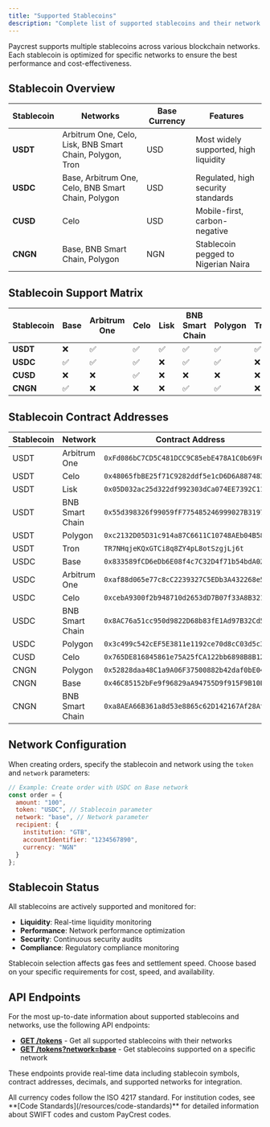 ```yaml
---
title: "Supported Stablecoins"
description: "Complete list of supported stablecoins and their network availability"
---
```


Paycrest supports multiple stablecoins across various blockchain networks. Each stablecoin is optimized for specific networks to ensure the best performance and cost-effectiveness.

## Stablecoin Overview

| Stablecoin | Networks | Base Currency | Features |
|------------|----------|--------------|----------|
| **USDT** | Arbitrum One, Celo, Lisk, BNB Smart Chain, Polygon, Tron | USD | Most widely supported, high liquidity |
| **USDC** | Base, Arbitrum One, Celo, BNB Smart Chain, Polygon | USD | Regulated, high security standards |
| **CUSD** | Celo | USD | Mobile-first, carbon-negative |
| **CNGN** | Base, BNB Smart Chain, Polygon | NGN | Stablecoin pegged to Nigerian Naira |

## Stablecoin Support Matrix

| Stablecoin | Base | Arbitrum One | Celo | Lisk | BNB Smart Chain | Polygon | Tron |
|------------|------|--------------|------|------|-----------------|---------|------|
| **USDT** | ❌ | ✅ | ✅ | ✅ | ✅ | ✅ | ✅ |
| **USDC** | ✅ | ✅ | ✅ | ❌ | ✅ | ✅ | ❌ |
| **CUSD** | ❌ | ❌ | ✅ | ❌ | ❌ | ❌ | ❌ |
| **CNGN** | ✅ | ❌ | ❌ | ❌ | ✅ | ✅ | ❌ |

## Stablecoin Contract Addresses

| Stablecoin | Network | Contract Address |
|------------|---------|------------------|
| USDT | Arbitrum One | `0xFd086bC7CD5C481DCC9C85ebE478A1C0b69FCbb9` |
| USDT | Celo | `0x48065fbBE25f71C9282ddf5e1cD6D6A887483D5e` |
| USDT | Lisk | `0x05D032ac25d322df992303dCa074EE7392C117b9` |
| USDT | BNB Smart Chain | `0x55d398326f99059fF775485246999027B3197955` |
| USDT | Polygon | `0xc2132D05D31c914a87C6611C10748AEb04B58e8F` |
| USDT | Tron | `TR7NHqjeKQxGTCi8q8ZY4pL8otSzgjLj6t` |
| USDC | Base | `0x833589fCD6eDb6E08f4c7C32D4f71b54bdA02913` |
| USDC | Arbitrum One | `0xaf88d065e77c8cC2239327C5EDb3A432268e5831` |
| USDC | Celo | `0xcebA9300f2b948710d2653dD7B07f33A8B32118C` |
| USDC | BNB Smart Chain | `0x8AC76a51cc950d9822D68b83fE1Ad97B32Cd580d` |
| USDC | Polygon | `0x3c499c542cEF5E3811e1192ce70d8cC03d5c3359` |
| CUSD | Celo | `0x765DE816845861e75A25fCA122bb6898B8B1282a` |
| CNGN | Polygon | `0x52828daa48C1a9A06F37500882b42daf0bE04C3B` |
| CNGN | Base | `0x46C85152bFe9f96829aA94755D9f915F9B10EF5F` |
| CNGN | BNB Smart Chain | `0xa8AEA66B361a8d53e8865c62D142167Af28Af058` |

## Network Configuration

When creating orders, specify the stablecoin and network using the `token` and `network` parameters:

```javascript
// Example: Create order with USDC on Base network
const order = {
  amount: "100",
  token: "USDC", // Stablecoin parameter
  network: "base", // Network parameter
  recipient: {
    institution: "GTB",
    accountIdentifier: "1234567890",
    currency: "NGN"
  }
};
```

## Stablecoin Status

All stablecoins are actively supported and monitored for:
- **Liquidity**: Real-time liquidity monitoring
- **Performance**: Network performance optimization
- **Security**: Continuous security audits
- **Compliance**: Regulatory compliance monitoring

<Note>
  Stablecoin selection affects gas fees and settlement speed. Choose based on your specific requirements for cost, speed, and availability.
</Note>

## API Endpoints

For the most up-to-date information about supported stablecoins and networks, use the following API endpoints:

- **[GET /tokens](/api-reference/general/list-supported-tokens)** - Get all supported stablecoins with their networks
- **[GET /tokens?network=base](/api-reference/general/list-supported-tokens)** - Get stablecoins supported on a specific network

These endpoints provide real-time data including stablecoin symbols, contract addresses, decimals, and supported networks for integration.

<Note>
  All currency codes follow the ISO 4217 standard. For institution codes, see **[Code Standards](/resources/code-standards)** for detailed information about SWIFT codes and custom PayCrest codes.
</Note> 